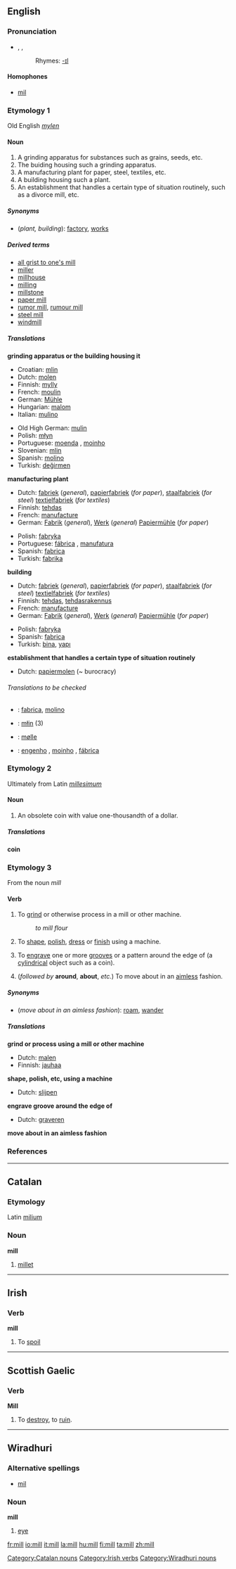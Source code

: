 ==English==

===Pronunciation===
*{{AHD|mĭl}}, {{IPA|/mɪl/}}, {{SAMPA|/mIl/}}
*:Rhymes: [[Rhymes:English:-ɪl|-ɪl]]

====Homophones====
*[[mil]]

===Etymology 1===
Old English ''[[mylen]]''

====Noun====
{{en-noun}}

# A grinding apparatus for substances such as grains, seeds, etc.
# The buiding housing such a grinding apparatus.
# A manufacturing plant for paper, steel, textiles, etc.
# A building housing such a plant.
# An establishment that handles a certain type of situation routinely, such as a divorce mill, etc.

=====Synonyms=====
*(''plant, building''): [[factory]], [[works]]

=====Derived terms=====
*[[all grist to one's mill]]
*[[miller]]
*[[millhouse]]
*[[milling]]
*[[millstone]]
*[[paper mill]]
*[[rumor mill]], [[rumour mill]]
*[[steel mill]]
*[[windmill]]

=====Translations=====
'''grinding apparatus or the building housing it'''
{{top}}
*Croatian: [[mlin]] {{m}}
*Dutch: [[molen]] {{m}}
*Finnish: [[mylly]]
*French: [[moulin]] {{m}}
*German: [[Mühle]] {{f}}
*Hungarian: [[malom]]
*Italian: [[mulino]] {{m}}
{{mid}}
*Old High German: [[mulin]] {{f}}
*Polish: [[młyn]] {{m}}
*Portuguese: [[moenda]] {{f}}, [[moinho]] {{m}}
*Slovenian: [[mlin]] {{m}}
*Spanish: [[molino]] {{m}}
*Turkish: [[değirmen]]
{{bottom}}

'''manufacturing plant'''
{{top}}
*Dutch: [[fabriek]] {{f}} (''general''), [[papierfabriek]] {{f}} (''for paper''), [[staalfabriek]] (''for steel'') [[textielfabriek]] (''for textiles'')
*Finnish: [[tehdas]]
*French: [[manufacture]] {{f}}
*German: [[Fabrik]] {{f}} (''general''), [[Werk]] {{n}} (''general'') [[Papiermühle]] {{f}} (''for paper'')
{{mid}}
*Polish: [[fabryka]] {{f}}
*Portuguese: [[fábrica]] {{f}}, [[manufatura]] {{f}}
*Spanish: [[fabrica]] {{f}}
*Turkish: [[fabrika]]
{{bottom}}

'''building'''
{{top}}
*Dutch: [[fabriek]] {{f}} (''general''), [[papierfabriek]] {{f}} (''for paper''), [[staalfabriek]] (''for steel'') [[textielfabriek]] (''for textiles'')
*Finnish: [[tehdas]], [[tehdasrakennus]]
*French: [[manufacture]] {{f}}
*German: [[Fabrik]] {{f}} (''general''), [[Werk]] {{n}} (''general'') [[Papiermühle]] {{f}} (''for paper'')
{{mid}}
*Polish: [[fabryka]] {{f}}
*Spanish: [[fabrica]] {{f}}
*Turkish: [[bina]], [[yapı]]
{{bottom}}

'''establishment that handles a certain type of situation routinely'''
{{top}}
*Dutch: [[papiermolen]] (~ burocracy)
{{mid}}
{{bottom}}

======Translations to be checked======
{{checktrans}}

*{{ttbc|Interlingua}}: [[fabrica]], [[molino]]
*{{ttbc|Kashubian}}: [[młin]] {{m}} (3)
*{{ttbc|Norwegian}}: [[mølle]]
*{{ttbc|Portuguese}}: [[engenho]] {{m}}, [[moinho]] {{m}}, [[fábrica]] {{f}}

===Etymology 2===
Ultimately from Latin ''[[millesimum]]''

====Noun====
{{en-noun}}

# An obsolete coin with value one-thousandth of a dollar.

=====Translations=====
'''coin'''
{{top}}
{{mid}}
{{bottom}}

===Etymology 3===
From the noun ''mill''

====Verb====
{{en-verb}}

# {{transitive}} To [[grind]] or otherwise process in a mill or other machine.
#: ''to mill flour''
# {{transitive}} To [[shape]], [[polish]], [[dress]] or [[finish]] using a machine.
# {{transitive}} To [[engrave]] one or more [[groove]]s or a pattern around the edge of (a [[cylindrical]] object such as a coin).
# {{intransitive}} (''followed by'' '''around''', '''about''', ''etc.'') To move about in an [[aimless]] fashion.

=====Synonyms=====
*(''move about in an aimless fashion''): [[roam]], [[wander]]

=====Translations=====
'''grind or process using a mill or other machine'''
{{top}}
*Dutch: [[malen]]
*Finnish: [[jauhaa]]
{{mid}}
{{bottom}}

'''shape, polish, etc, using a machine'''
{{top}}
*Dutch: [[slijpen]]
{{mid}}
{{bottom}}

'''engrave groove around the edge of'''
{{top}}
*Dutch: [[graveren]]
{{mid}}
{{bottom}}

'''move about in an aimless fashion'''
{{top}}
{{mid}}
{{bottom}}

===References===
{{R:Century 1911}}
{{R:Webster 1913}}

----

==Catalan==

===Etymology===
Latin [[milium]]

===Noun===
'''mill'''

# [[millet]]

[[Category:Catalan nouns]]

----

==Irish==

===Verb===
'''mill'''

# To [[spoil]]

[[Category:Irish verbs]]

----

==Scottish Gaelic==

===Verb===
'''Mill'''

# To [[destroy]], to [[ruin]].

----

==Wiradhuri==

===Alternative spellings===
*[[mil]]

===Noun===
'''mill'''

# [[eye]]

[[Category:Wiradhuri nouns]]

[[fr:mill]]
[[io:mill]]
[[it:mill]]
[[la:mill]]
[[hu:mill]]
[[fi:mill]]
[[ta:mill]]
[[zh:mill]]